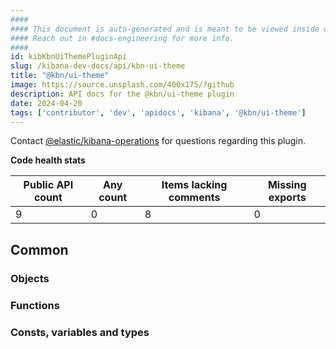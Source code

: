 ```yaml
---
####
#### This document is auto-generated and is meant to be viewed inside our experimental, new docs system.
#### Reach out in #docs-engineering for more info.
####
id: kibKbnUiThemePluginApi
slug: /kibana-dev-docs/api/kbn-ui-theme
title: "@kbn/ui-theme"
image: https://source.unsplash.com/400x175/?github
description: API docs for the @kbn/ui-theme plugin
date: 2024-04-20
tags: ['contributor', 'dev', 'apidocs', 'kibana', '@kbn/ui-theme']
---
```




Contact [@elastic/kibana-operations](https://github.com/orgs/elastic/teams/kibana-operations) for questions regarding this plugin.

**Code health stats**

| Public API count  | Any count | Items lacking comments | Missing exports |
|-------------------|-----------|------------------------|-----------------|
| 9 | 0 | 8 | 0 |

## Common

### Objects
<DocDefinitionList data={kbnUiThemeObj.common.objects}/>

### Functions
<DocDefinitionList data={kbnUiThemeObj.common.functions}/>

### Consts, variables and types
<DocDefinitionList data={kbnUiThemeObj.common.misc}/>

